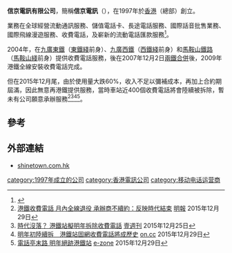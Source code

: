 '''信京電訊有限公司'''，簡稱'''信京電訊'''（'''{{lang-en|Shinetown Telecommunication Limited}}'''），在1997年於[[香港|香港]]（總部）創立。

業務在全球經營流動通訊服務、儲值電話卡、長途電話服務、國際話音批售業務、國際飛線漫遊服務、收費電話，及嶄新的流動電話匯款服務<ref>{{Cite web |url=http://www.shinetown.com.hk/stthk4/chi/about-shinetown/company-profile.php |title=信京電訊有限公司簡介 |accessdate=2016-01-10 |archive-date=2020-05-31 |archive-url=https://web.archive.org/web/20200531143720/http://shinetown.com.hk/stthk4/chi/about-shinetown/company-profile.php |dead-url=no }}</ref>。

2004年，在[[九廣東鐵|九廣東鐵]]（[[東鐵綫|東鐵綫]]前身）、[[九廣西鐵|九廣西鐵]]（[[西鐵綫|西鐵綫]]前身）和[[馬鞍山鐵路|馬鞍山鐵路]]（[[馬鞍山綫|馬鞍山綫]]前身）提供收費電話服務，後在2007年12月2日[[兩鐵合併|兩鐵合併]]後，2009年港鐵全線安裝收費電話完成。

但在2015年12月尾，由於使用量大跌60%，收入不足以彌補成本，再加上合約期屆滿，因此無意再港鐵提供服務，當時車站近400個收費電話將會陸續被拆除，暫未有公司願意承辦服務<ref>[http://news.mingpao.com/pns/dailynews/web_tc/article/20151229/s00002/1451324995330 港鐵收費電話 月內全線退役 承辦商不續約：反映時代結束] {{Wayback|url=http://news.mingpao.com/pns/dailynews/web_tc/article/20151229/s00002/1451324995330 |date=20151228214945 }}[[明報|明報]] 2015年12月29日</ref><ref>[http://nextplus.nextmedia.com/news/latest/20151228/324433 時代沒落？ 港鐵站擬明年拆除收費電話] {{Wayback|url=http://nextplus.nextmedia.com/news/latest/20151228/324433 |date=20160304131431 }}[[壹週刊|壹週刊]] 2015年12月25日</ref><ref>[http://hk.on.cc/hk/bkn/cnt/news/20151228/bkn-20151228182701435-1228_00822_001.html 明年初陸續拆　港鐵站固網收費電話將成歷史] {{Wayback|url=http://hk.on.cc/hk/bkn/cnt/news/20151228/bkn-20151228182701435-1228_00822_001.html |date=20151228142249 }}[[on.cc|on.cc]] 2015年12月29日</ref><ref>[http://www.e-zone.com.hk/channelnews.php?id=10611 電話亭末路 明年絕跡港鐵站] {{Wayback|url=http://www.e-zone.com.hk/channelnews.php?id=10611 |date=20160304071640 }}[[e-zone|e-zone]] 2015年12月29日</ref>。

==參考==
{{reflist}}

==外部連結==
*[http://www.shinetown.com.hk/stthk4/chi/ shinetown.com.hk]{{Wayback|url=http://www.shinetown.com.hk/stthk4/chi/ |date=20200531143709 }}

[[category:1997年成立的公司|category:1997年成立的公司]]
[[category:香港電訊公司|category:香港電訊公司]]
[[category:移动电话运营商|category:移动电话运营商]]